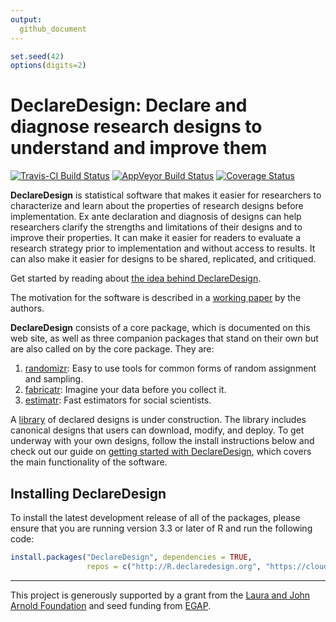 ```yaml
---
output:
  github_document
---
```


<!-- README.md is generated from README.Rmd. Please edit that file -->

```r
set.seed(42)
options(digits=2)
```

# DeclareDesign: Declare and diagnose research designs to understand and improve them

[![Travis-CI Build Status](https://travis-ci.org/DeclareDesign/DeclareDesign.svg?branch=master)](https://travis-ci.org/DeclareDesign/DeclareDesign)
[![AppVeyor Build Status](https://ci.appveyor.com/api/projects/status/github/DeclareDesign/DeclareDesign?branch=master&svg=true)](https://ci.appveyor.com/project/DeclareDesign/DeclareDesign)
[![Coverage Status](https://coveralls.io/repos/github/DeclareDesign/DeclareDesign/badge.svg?branch=master)](https://coveralls.io/github/DeclareDesign/DeclareDesign?branch=master)

**DeclareDesign** is statistical software that makes it easier for researchers to characterize and learn about the properties of research designs before implementation. Ex ante declaration and diagnosis of designs can help researchers clarify the strengths and limitations of their designs and to improve their properties. It can make it easier for readers to evaluate a research strategy prior to implementation and without access to results. It can also make it easier for designs to be shared, replicated, and critiqued.

Get started <!-- with our Web-based [design builder](http://shiny.declaredesign.org/builder/) or --> by reading about [the idea behind DeclareDesign](http://declaredesign.org/idea/).

The motivation for the software is described in a [working paper](http://declaredesign.org/paper.pdf) by the authors.

**DeclareDesign** consists of a core package, which is documented on this web site, as well as three companion packages that stand on their own but are also called on by the core package. They are:

1. [randomizr](http://declaredesign.org/R/randomizr/): Easy to use tools for common forms of random assignment and sampling.
2. [fabricatr](http://declaredesign.org/R/fabricatr/): Imagine your data before you collect it.
3. [estimatr](http://declaredesign.org/R/estimatr/): Fast estimators for social scientists.

A [library](http://declaredesign.org/library/) of declared designs is under construction. The library includes canonical designs that users can download, modify, and deploy. To get underway with your own designs, follow the install instructions below and check out our guide on [getting started with DeclareDesign](http://declaredesign.org/R/DeclareDesign/articles/DeclareDesign.html), which covers the main functionality of the software.

## Installing DeclareDesign

To install the latest development release of all of the packages, please ensure that you are running version 3.3 or later of R and run the following code:

```r
install.packages("DeclareDesign", dependencies = TRUE,
                 repos = c("http://R.declaredesign.org", "https://cloud.r-project.org"))
```

---

This project is generously supported by a grant from the [Laura and John Arnold Foundation](http://www.arnoldfoundation.org) and seed funding from [EGAP](http://egap.org).
